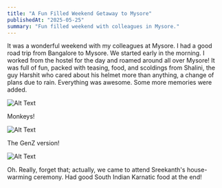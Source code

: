 ```yaml
---
title: "A Fun Filled Weekend Getaway to Mysore"
publishedAt: "2025-05-25"
summary: "Fun filled weekend with colleagues in Mysore."
---
```


It was a wonderful weekend with my colleagues at Mysore. I had a good road trip from Bangalore to Mysore. We started early in the morning. I worked from the hostel for the day and roamed around all over Mysore! 
It was full of fun, packed with teasing, food, and scoldings from Shalini, the guy Harshit who cared about his helmet more than anything, a change of plans due to rain. Everything was awesome. Some more memories were added.

![Alt Text](../images/2025-05-25/AgACAgUAAxkBAAIBR2gzOnRVIVDwlO3_6hLtQToMeBM3AAITyDEbkJ-YVb6XXEhTtBYnAQADAgADeQADNgQ.jpg)

Monkeys!

![Alt Text](../images/2025-05-25/AgACAgUAAxkBAAIBS2gzOoG8E1CQOe1ZrsxCYxwnq2loAAIUyDEbkJ-YVTwDMQddUJgzAQADAgADeQADNgQ.jpg)

The GenZ version!

![Alt Text](../images/2025-05-25/AgACAgUAAxkBAAIBT2gzOpDmKQk1e1BmA_p_L0VQldf-AAIVyDEbkJ-YVSvYCTvB8le1AQADAgADeQADNgQ.jpg)

Oh. Really, forget that; actually, we came to attend Sreekanth's house-warming ceremony. Had good South Indian Karnatic food at the end!


